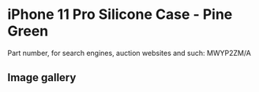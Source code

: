 
# iPhone 11 Pro Silicone Case - Pine Green

Part number, for search engines, auction websites and such: MWYP2ZM/A

## Image gallery

<div style={{ width: "768px" }}>
  <GalleryComponent
    images={[
      {
        original: "/everysource/MWYP2.png",
        thumbnail: "/everypreview/MWYP2.png",
      },
      {
        original: "/everysource/MWYP2_AV1.png",
        thumbnail: "/everypreview/MWYP2_AV1.png",
      },
      {
        original: "/everysource/MWYP2_AV2.png",
        thumbnail: "/everypreview/MWYP2_AV2.png",
      },
      {
        original: "/everysource/MWYP2_AV3.png",
        thumbnail: "/everypreview/MWYP2_AV3.png",
      },
      {
        original: "/everysource/MWYP2_AV4.png",
        thumbnail: "/everypreview/MWYP2_AV4.png",
      },
      {
        original: "/everysource/MWYP2_AV5.png",
        thumbnail: "/everypreview/MWYP2_AV5.png",
      }
    ]}
  />
</div>